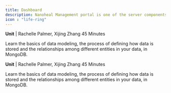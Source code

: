 ---
title: Dashboard
description: Nanoheal Management portal is one of the server components of the Nanoheal solution that allows its users to view information related to the devices being managed as well as provide the users a single pane of glass to manage various features, policies and configurations for the connected devices
icon : "life-ring" 
---


<Card title="MongoDB Data Modeling Intro" icon="square-1" href="/logo/D1">

   **Unit** | Rachelle Palmer, Xijing Zhang 45 Minutes

   Learn the basics of data modeling, the process of defining how data is stored and the relationships among different entities in your data, in MongoDB.
  </Card>
  
  <Card title="Identifying Database Workloads" icon="square-2" href="https://nano.mintlify.app/api-reference/course">

   **Unit** | Rachelle Palmer, Xijing Zhang 45 Minutes

   Learn the basics of data modeling, the process of defining how data is stored and the relationships among different entities in your data, in MongoDB.
  </Card>